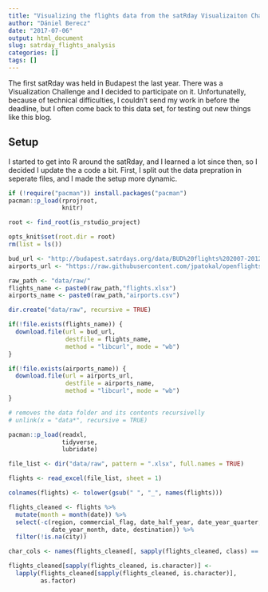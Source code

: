 ```yaml
---
title: "Visualizing the flights data from the satRday Visualizaiton Challenge"
author: "Dániel Berecz"
date: "2017-07-06"
output: html_document
slug: satrday_flights_analysis
categories: []
tags: []
---
```


The first satRday was held in Budapest the last year. There was a Visualization
Challenge and I decided to participate on it. Unfortunatelly, because of
technical difficulties, I couldn't send my work in before the deadline, but I often come back to this data set, for testing out new things like this blog.

## Setup

I started to get into R around the satRday, and I learned a lot since then, so I
decided I update the a code a bit. First, I split out the data prepration in
seperate files, and I made the setup more dynamic.

```r
if (!require("pacman")) install.packages("pacman")
pacman::p_load(rprojroot,
               knitr)

root <- find_root(is_rstudio_project)

opts_knit$set(root.dir = root)
rm(list = ls())

bud_url <- "http://budapest.satrdays.org/data/BUD%20flights%202007-2012%20v2.xlsx"
airports_url <- "https://raw.githubusercontent.com/jpatokal/openflights/master/data/airports.dat"

raw_path <- "data/raw/"
flights_name <- paste0(raw_path,"flights.xlsx")
airports_name <- paste0(raw_path,"airports.csv")

dir.create("data/raw", recursive = TRUE)

if(!file.exists(flights_name)) {
  download.file(url = bud_url,
                destfile = flights_name,
                method = "libcurl", mode = "wb")
}

if(!file.exists(airports_name)) {
  download.file(url = airports_url,
                destfile = airports_name,
                method = "libcurl", mode = "wb")
}

# removes the data folder and its contents recursivelly
# unlink(x = "data*", recursive = TRUE)
```

```r
pacman::p_load(readxl,
               tidyverse,
               lubridate)

file_list <- dir("data/raw", pattern = ".xlsx", full.names = TRUE)

flights <- read_excel(file_list, sheet = 1)

colnames(flights) <- tolower(gsub(" ", "_", names(flights)))

flights_cleaned <- flights %>%
  mutate(month = month(date)) %>%
  select(-c(region, commercial_flag, date_half_year, date_year_quarter,
            date_year_month, date, destination)) %>%
  filter(!is.na(city))

char_cols <- names(flights_cleaned[, sapply(flights_cleaned, class) == 'character'])

flights_cleaned[sapply(flights_cleaned, is.character)] <-
  lapply(flights_cleaned[sapply(flights_cleaned, is.character)],
         as.factor)
```

